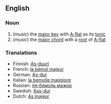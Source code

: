 ==English==
===Noun===
# (''music'') the [[major key]] with [[A-flat]] as its [[tonic]]
# (''music'') the [[major chord]] with a [[root]] of [[A-flat]]

===Translations===
*Finnish: [[As-duuri]]
*French: [[la bémol majeur]]
*German: [[As-dur]]
*Italian: [[la bemolle maggiore]]
*Russian: [[ля-бемоль мажор]]
*Swedish: [[Ass-dur]]
*Dutch: [[As majeur]]